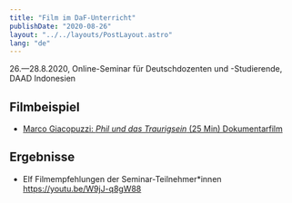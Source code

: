 ```yaml
---
title: "Film im DaF-Unterricht"
publishDate: "2020-08-26"
layout: "../../layouts/PostLayout.astro"
lang: "de"
---
```


26.—28.8.2020, Online-Seminar für Deutschdozenten und -Studierende, DAAD Indonesien

## Filmbeispiel

- [Marco Giacopuzzi: _Phil und das Traurigsein_ (25 Min) Dokumentarfilm](https://www.ardmediathek.de/ard/video/doku-und-reportage/phil-und-das-traurigsein-oder-schau-in-meine-welt/hr-fernsehen/Y3JpZDovL2hyLW9ubGluZS8xMDM1ODE/)

## Ergebnisse

- Elf Filmempfehlungen der Seminar-Teilnehmer\*innen https://youtu.be/W9jJ-q8gW88
